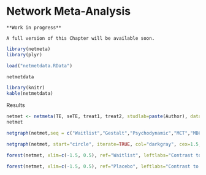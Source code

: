 # Network Meta-Analysis

```block
**Work in progress**

A full version of this Chapter will be available soon.

```


```r
library(netmeta)
library(plyr)
```


```r
load("netmetdata.RData")
```

```r
netmetdata
```

```r
library(knitr)
kable(netmetdata)
```


Results

```r
netmet <- netmeta(TE, seTE, treat1, treat2, studlab=paste(Author), data=netmetdata, sm="SMD",reference.group = "Waitlist")
netmet
```

```r
netgraph(netmet,seq = c("Waitlist","Gestalt","Psychodynamic","MCT","MBCT","Placebo","CBT","System","Psychoanalysis","ACT"))

netgraph(netmet, start="circle", iterate=TRUE, col="darkgray", cex=1.5, multiarm=TRUE, points=TRUE, col.points="blue", cex.points=3)
```

```r
forest(netmet, xlim=c(-1.5, 0.5), ref="Waitlist", leftlabs="Contrast to Waitlist", xlab="Effect on Depression (SMD)",sortvar = TE, smlab = "")

forest(netmet, xlim=c(-1.5, 0.5), ref="Placebo", leftlabs="Contrast to Placebo", xlab="Effect on Depression (SMD)",sortvar = TE, smlab = "")
```




